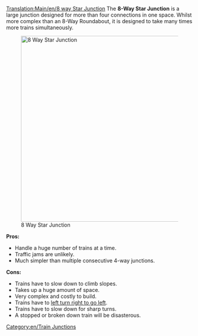[[Translation:Main/en/8 way Star Junction]]
{{en/-}}{{junctionsmenu}}
The '''8-Way Star Junction''' is a large junction designed for more than four connections in one space. Whilst more complex than an 8-Way Roundabout, it is designed to take many times more trains simultaneously.

[[File:en/8 Way Star.png|thumb|center|500px|8 Way Star Junction]]

'''Pros:'''
*Handle a huge number of trains at a time.
*Traffic jams are unlikely.
*Much simpler than multiple consecutive 4-way junctions.

'''Cons:'''
*Trains have to slow down to climb slopes.
*Takes up a huge amount of space.
*Very complex and costly to build.
*Trains have to [http://www.wikipedia.org/wiki/Michigan left turn right to go left].
*Trains have to slow down for sharp turns.
*A stopped or broken down train will be disasterous.

[[Category:en/Train Junctions]]